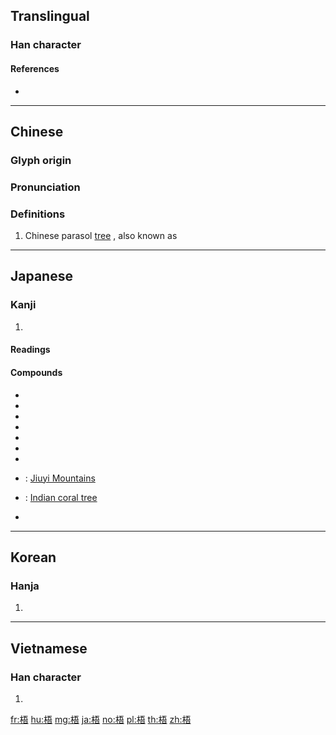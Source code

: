 {{character info/new}}
==Translingual==

===Han character===
{{Han char|rn=75|rad=木|as=07|sn=11|four=41961|canj=DMMR|ids=⿰木吾}}

====References====
* {{Han ref|kx=0530.110|dkj=14872|dj=0918.090|hdz=21211.020|uh=68A7|ud=26791|bh=B1EF|bd=45551}}

----

==Chinese==
{{zh-forms}}

===Glyph origin===
{{Han etym}}

===Pronunciation===
{{zh-pron
|m=wú,wù,yǔ
|c=ng4
|mc=y
|oc=y
|ma=
|cat=pn
}}

===Definitions===
{{zh-hanzi}}

# Chinese parasol [[tree]] {{gloss|{{taxlink|Firmiana platanifolia|species|noshow=1}}}}, also known as {{taxlink|Sterculia platanifolia|species|noshow=1}}

----

==Japanese==

===Kanji===
{{ja-kanji|grade=|rs=木07}}

# {{defn|lang=ja|sort=木07}}

====Readings====
{{ja-readings|goon=[[ぐ]] (gu)|kanon=[[ご]] (go)|kun=[[あおぎり]] (aogiri)}}

====Compounds====
{{der-top|Compounds}}
* {{ja-r|魁梧|かいご}}
* {{ja-r|梧下|ごか}}
* {{ja-r|梧窓漫筆|ごそうまんぴつ}}
* {{ja-r|梧桐|ごとう}}
* {{ja-r|梧右|ごゆう}}
* {{ja-r|梧葉|ごよう}}
* {{ja-r|蒼梧|そうご}}
* {{ja-r|蒼梧|^そうご}}: [[w:Jiuyi Mountains|Jiuyi Mountains]]
* {{ja-r|梯梧|でいご}}: [[Indian coral tree]]
* {{ja-r|碧梧|へきご}}
{{der-bottom}}

----

==Korean==

===Hanja===
{{ko-hanja|hangeul=오|eumhun=|rv=o|mr=o|y=o}}

# {{defn|lang=ko|sort=木07}}

----

==Vietnamese==

===Han character===
{{vi-hantu|[[ngô]]|rs=木07}}

# {{defn|lang=vi|sort=木07}}

[[fr:梧]]
[[hu:梧]]
[[mg:梧]]
[[ja:梧]]
[[no:梧]]
[[pl:梧]]
[[th:梧]]
[[zh:梧]]